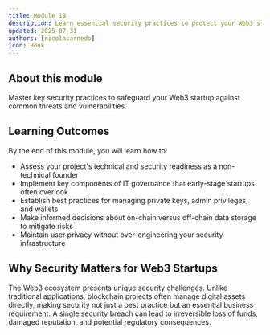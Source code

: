 ```yaml
---
title: Module 1B
description: Learn essential security practices to protect your Web3 startup from common vulnerabilities and threats
updated: 2025-07-31
authors: [nicolasarnedo]
icon: Book
---
```


## About this module
Master key security practices to safeguard your Web3 startup against common threats and vulnerabilities.

## Learning Outcomes
By the end of this module, you will learn how to:
- Assess your project's technical and security readiness as a non-technical founder
- Implement key components of IT governance that early-stage startups often overlook
- Establish best practices for managing private keys, admin privileges, and wallets
- Make informed decisions about on-chain versus off-chain data storage to mitigate risks
- Maintain user privacy without over-engineering your security infrastructure

## Why Security Matters for Web3 Startups

The Web3 ecosystem presents unique security challenges. Unlike traditional applications, blockchain projects often manage digital assets directly, making security not just a best practice but an essential business requirement. A single security breach can lead to irreversible loss of funds, damaged reputation, and potential regulatory consequences.
